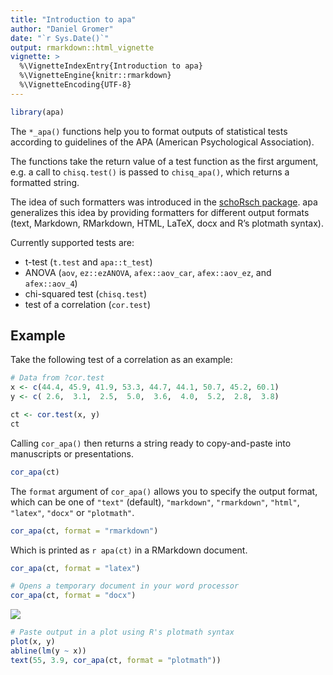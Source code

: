 ---
title: "Introduction to apa"
author: "Daniel Gromer"
date: "`r Sys.Date()`"
output: rmarkdown::html_vignette
vignette: >
  %\VignetteIndexEntry{Introduction to apa}
  %\VignetteEngine{knitr::rmarkdown}
  %\VignetteEncoding{UTF-8}
---

```{r, warning=FALSE, echo=FALSE}
library(apa)
```

The `*_apa()` functions help you to format outputs of statistical tests according to guidelines of the APA (American Psychological Association).

The functions take the return value of a test function as the first argument, e.g. a call to `chisq.test()` is passed to `chisq_apa()`, which returns a formatted string.

The idea of such formatters was introduced in the [schoRsch package](https://cran.r-project.org/package=schoRsch/). apa generalizes this idea by providing formatters for different output formats (text, Markdown, RMarkdown, HTML, LaTeX, docx and R's plotmath syntax).

Currently supported tests are:

-   t-test (`t.test` and `apa::t_test`)
-   ANOVA (`aov`, `ez::ezANOVA`, `afex::aov_car`, `afex::aov_ez`, and `afex::aov_4`)
-   chi-squared test (`chisq.test`)
-   test of a correlation (`cor.test`)

## Example

Take the following test of a correlation as an example:

```{r}
# Data from ?cor.test
x <- c(44.4, 45.9, 41.9, 53.3, 44.7, 44.1, 50.7, 45.2, 60.1)
y <- c( 2.6,  3.1,  2.5,  5.0,  3.6,  4.0,  5.2,  2.8,  3.8)

ct <- cor.test(x, y)
ct
```

Calling `cor_apa()` then returns a string ready to copy-and-paste into manuscripts or presentations.

```{r}
cor_apa(ct)
```

The `format` argument of `cor_apa()` allows you to specify the output format, which can be one of `"text"` (default), `"markdown"`, `"rmarkdown"`, `"html"`, `"latex"`, `"docx"` or `"plotmath"`.

```{r}
cor_apa(ct, format = "rmarkdown")
```

Which is printed as `r apa(ct)` in a RMarkdown document.

```{r}
cor_apa(ct, format = "latex")
```

```{r, eval=FALSE}
# Opens a temporary document in your word processor
cor_apa(ct, format = "docx")
```

![](cor_apa_docx.png)

```{r, fig.width=6, fig.height=5}
# Paste output in a plot using R's plotmath syntax
plot(x, y)
abline(lm(y ~ x))
text(55, 3.9, cor_apa(ct, format = "plotmath"))
```
